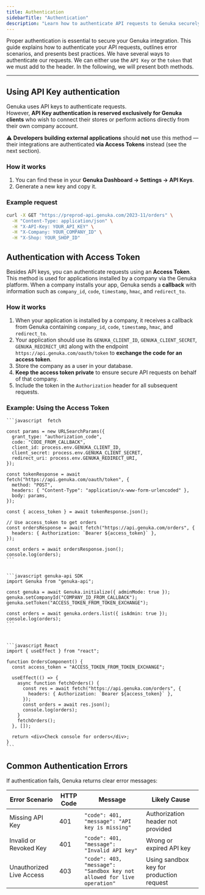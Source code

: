 ```yaml
---
title: Authentication
sidebarTitle: "Authentication"
description: "Learn how to authenticate API requests to Genuka securely and handle possible authentication errors."
---
```



Proper authentication is essential to secure your Genuka integration. This guide explains how to authenticate your API requests, outlines error scenarios, and presents best practices.
We have several ways to authenticate our requests. We can either use the ```API Key``` or the ```token``` that we must add to the header.
In the following, we will present both methods.

---
## Using API Key authentication

Genuka uses API keys to authenticate requests.  
However, **API Key authentication is reserved exclusively for Genuka clients** who wish to connect their stores or perform actions directly from their own company account.  

⚠️ **Developers building external applications** should **not** use this method — their integrations are authenticated **via Access Tokens** instead (see the next section).

### How it works

1. You can find these in your **Genuka Dashboard → Settings → API Keys**.  
2. Generate a new key and copy it.

### Example request

```bash
curl -X GET "https://preprod-api.genuka.com/2023-11/orders" \
  -H "Content-Type: application/json" \
  -H "X-API-Key: YOUR_API_KEY" \
  -H "X-Company: YOUR_COMPANY_ID" \
  -H "X-Shop: YOUR_SHOP_ID"
```

## Authentication with Access Token

Besides API keys, you can authenticate requests using an **Access Token**.  
This method is used for applications installed by a company via the Genuka platform. When a company installs your app, Genuka sends a **callback** with information such as `company_id`, `code`, `timestamp`, `hmac`, and `redirect_to`.

### How it works

1. When your application is installed by a company, it receives a callback from Genuka containing `company_id`, `code`, `timestamp`, `hmac`, and `redirect_to`.  
2. Your application should use its `GENUKA_CLIENT_ID`, `GENUKA_CLIENT_SECRET`, `GENUKA_REDIRECT_URI` along with the endpoint `https://api.genuka.com/oauth/token` to **exchange the code for an access token**.  
3. Store the company as a user in your database.  
4. **Keep the access token private** to ensure secure API requests on behalf of that company.  
5. Include the token in the `Authorization` header for all subsequent requests.

### Example: Using the Access Token

<CodeGroup>
  
    ```javascript  fetch
    
    const params = new URLSearchParams({
      grant_type: "authorization_code",
      code: "CODE_FROM_CALLBACK",
      client_id: process.env.GENUKA_CLIENT_ID,
      client_secret: process.env.GENUKA_CLIENT_SECRET,
      redirect_uri: process.env.GENUKA_REDIRECT_URI,
    });

    const tokenResponse = await fetch("https://api.genuka.com/oauth/token", {
      method: "POST",
      headers: { "Content-Type": "application/x-www-form-urlencoded" },
      body: params,
    });

    const { access_token } = await tokenResponse.json();

    // Use access_token to get orders
    const ordersResponse = await fetch("https://api.genuka.com/orders", {
      headers: { Authorization: `Bearer ${access_token}` },
    });

    const orders = await ordersResponse.json();
    console.log(orders);
    ```
  
  
    ```javascript genuka-api SDK
    import Genuka from "genuka-api";

    const genuka = await Genuka.initialize({ adminMode: true });
    genuka.setCompanyId("COMPANY_ID_FROM_CALLBACK");
    genuka.setToken("ACCESS_TOKEN_FROM_TOKEN_EXCHANGE");

    const orders = await genuka.orders.list({ isAdmin: true });
    console.log(orders);
    ```
  

  
    ```javascript React
    import { useEffect } from "react";

    function OrdersComponent() {
      const access_token = "ACCESS_TOKEN_FROM_TOKEN_EXCHANGE";

      useEffect(() => {
        async function fetchOrders() {
          const res = await fetch("https://api.genuka.com/orders", {
            headers: { Authorization: `Bearer ${access_token}` },
          });
          const orders = await res.json();
          console.log(orders);
        }
        fetchOrders();
      }, []);

      return <div>Check console for orders</div>;
    }
    ```
  

</CodeGroup> 


## Common Authentication Errors

If authentication fails, Genuka returns clear error messages:

| Error Scenario            | HTTP Code | Message                                             | Likely Cause                                  |
|----------------------------|-----------|-----------------------------------------------------|-----------------------------------------------|
| Missing API Key            | 401       | `"code": 401, "message": "API key is missing"`      | Authorization header not provided             |
| Invalid or Revoked Key     | 401       | `"code": 401, "message": "Invalid API key"`         | Wrong or expired API key                      |
| Unauthorized Live Access   | 403       | `"code": 403, "message": "Sandbox key not allowed for live operation"` | Using sandbox key for production request |






